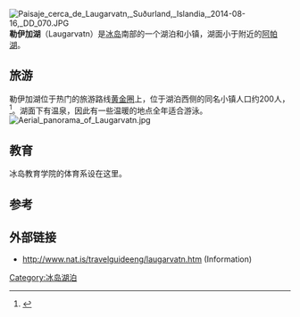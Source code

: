 {{Infobox lake
| name = 勒伊加湖
| image = Laugarvatn.jpg
| location = 冰岛
| coords = {{coord|64|12|40|N|20|42|40|W|region:IS_type:waterbody|display=inline,title}}
| basin_countries = 冰岛
| area = {{convert|2.14|km2|abbr=on}}
| cities = Bláskógabyggð
<!--      Map      -->
| pushpin_map             = Iceland
| pushpin_label_position  = 
| pushpin_map_alt         = Location of Laugarvatn in Iceland.
}}
[[File:Paisaje_cerca_de_Laugarvatn,_Suðurland,_Islandia,_2014-08-16,_DD_070.JPG|thumbnail]]
'''勒伊加湖'''（Laugarvatn）是[[冰岛|冰岛]]南部的一个湖泊和小镇，湖面小于附近的[[阿帕湖|阿帕湖]]。

==旅游==
勒伊加湖位于热门的旅游路线[[黄金圈|黄金圈]]上，位于湖泊西侧的同名小镇人口约200人，<ref name="PlanetParnell2010">{{cite book|last1=Parnell|first1=Fran|last2=Presser|first2=Brandon|title=Lonely Planet Iceland|url=https://books.google.com/books?id=KEzfR3K0bjcC&pg=PA125|accessdate=2014-04-21|date=2010-09-01|publisher=Lonely Planet|isbn=9781742203461|pages=125–}}</ref>。湖面下有温泉，因此有一些温暖的地点全年适合游泳。
[[File:Aerial_panorama_of_Laugarvatn.jpg|thumb]]

==教育==
冰岛教育学院的体育系设在这里。

==参考==
{{Reflist}}

==外部链接==
*http://www.nat.is/travelguideeng/laugarvatn.htm{{WebCite|url=https://www.webcitation.org/66d41K28K?url=http://www.nat.is/travelguideeng/laugarvatn.htm |date=20120402175334 |dateformat=iso }} (Information)
[[Category:冰岛湖泊|Category:冰岛湖泊]]